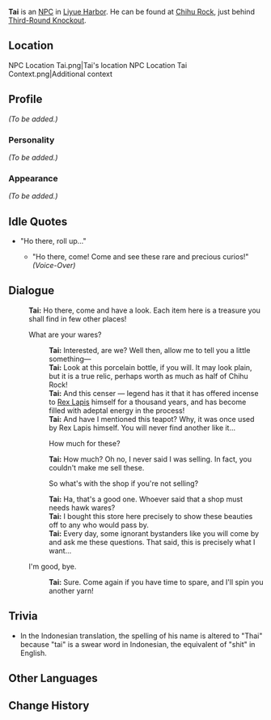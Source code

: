 {{Meta
<!-- REMOVE THIS TEMPLATE AFTER ADDING MISSING INFO -->
|missing_NPC_profile  = yes
}}
{{Character Infobox
|image            = NPC Tai.png
|region           = Liyue
|type             = NPC
}}
'''Tai''' is an [[NPC]] in [[Liyue Harbor]]. He can be found at [[Chihu Rock]], just behind [[Third-Round Knockout]].

==Location==
<gallery hideaddbutton="true" captionalign="center">
NPC Location Tai.png|Tai's location
NPC Location Tai Context.png|Additional context
</gallery>

==Profile==
<!-- detailed story/lore information goes here -->
''(To be added.)''

===Personality===
''(To be added.)''

===Appearance===
''(To be added.)''

==Idle Quotes==
*"Ho there, roll up..."
**{{A|VO Tai 01.ogg}} "Ho there, come! Come and see these rare and precious curios!" ''(Voice-Over)''

==Dialogue==
{{Dialogue start}}
:'''Tai:''' Ho there, come and have a look. Each item here is a treasure you shall find in few other places!
:{{DIcon}} What are your wares?
::'''Tai:''' Interested, are we? Well then, allow me to tell you a little something&mdash;
::'''Tai:''' Look at this porcelain bottle, if you will. It may look plain, but it is a true relic, perhaps worth as much as half of Chihu Rock!
::'''Tai:''' And this censer &mdash; legend has it that it has offered incense to [[Rex Lapis]] himself for a thousand years, and has become filled with adeptal energy in the process!
::'''Tai:''' And have I mentioned this teapot? Why, it was once used by Rex Lapis himself. You will never find another like it...
::{{DIcon}} How much for these?
::'''Tai:''' How much? Oh no, I never said I was selling. In fact, you couldn't make me sell these.
::{{DIcon}} So what's with the shop if you're not selling?
::'''Tai:''' Ha, that's a good one. Whoever said that a shop must needs hawk wares?
::'''Tai:''' I bought this store here precisely to show these beauties off to any who would pass by.
::'''Tai:''' Every day, some ignorant bystanders like you will come by and ask me these questions. That said, this is precisely what I want...
:{{DIcon}} I'm good, bye.
::'''Tai:''' Sure. Come again if you have time to spare, and I'll spin you another yarn!
{{Dialogue end}}

==Trivia==
* In the Indonesian translation, the spelling of his name is altered to "Thai" because "tai" is a swear word in Indonesian, the equivalent of "shit" in English.

==Other Languages==
{{Other Languages
|default_hidden = 1
|en      = Tai
|zhs     = 阿泰
|zhs_rm  = Ā Tài
|zht     = 阿泰
|zht_rm  = Ā Tài
|ja      = 阿泰
|ja_rm   = Atai{{Assumed}}
|ko      = 태수
|ko_rm   = Taesu
|es      = Tai
|fr      = Tai
|ru      = Атай
|th      = Tai
|vi      = Tai
|de      = Tai
|id      = Thai
|pt      = Tai
}}

==Change History==
{{Change History|1.0}}